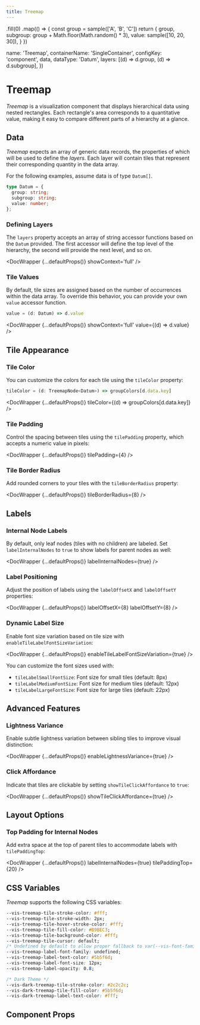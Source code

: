 ```yaml
---
title: Treemap
---
```


  .fill(0)
  .map(() => {
    const group = sample(['A', 'B', 'C'])
    return {
      group,
      subgroup: group + Math.floor(Math.random() * 3),
      value: sample([10, 20, 30]),
    }
  })


  name: 'Treemap',
  containerName: 'SingleContainer',
  configKey: 'component',
  data,
  dataType: 'Datum',
  layers: [(d) => d.group, (d) => d.subgroup],
})

# Treemap
_Treemap_ is a visualization component that displays hierarchical data using nested rectangles. 
Each rectangle's area corresponds to a quantitative value, making it easy to compare different parts 
of a hierarchy at a glance.

## Data
_Treemap_ expects an array of generic data records, the properties of which will be used to define the _layers_. 
Each layer will contain tiles that represent their corresponding quantity in the data array.

For the following examples, assume data is of type `Datum[]`.

```ts
type Datum = {
  group: string;
  subgroup: string;
  value: number;
};
```

### Defining Layers
The `layers` property accepts an array of string accessor functions based on the `Datum` provided.
The first accessor will define the top level of the hierarchy, the second will provide the next level, and so on.

<DocWrapper {...defaultProps()} showContext='full' />

### Tile Values
By default, tile sizes are assigned based on the number of occurrences within the data array.
To override this behavior, you can provide your own `value` accessor function.

```ts
value = (d: Datum) => d.value
```

<DocWrapper
  {...defaultProps()}
  showContext='full'
  value={(d) => d.value}
/>

## Tile Appearance

### Tile Color
You can customize the colors for each tile using the `tileColor` property:

```ts
tileColor = (d: TreemapNode<Datum>) => groupColors[d.data.key]
```

<DocWrapper
  {...defaultProps()}
  tileColor={(d) => groupColors[d.data.key]}
/>

### Tile Padding
Control the spacing between tiles using the `tilePadding` property, which accepts a numeric value in pixels:

<DocWrapper
  {...defaultProps()}
  tilePadding={4}
/>

### Tile Border Radius
Add rounded corners to your tiles with the `tileBorderRadius` property:

<DocWrapper
  {...defaultProps()}
  tileBorderRadius={8}
/>

## Labels

### Internal Node Labels
By default, only leaf nodes (tiles with no children) are labeled. Set `labelInternalNodes` to `true` to show labels for parent nodes as well:

<DocWrapper
  {...defaultProps()}
  labelInternalNodes={true}
/>

### Label Positioning
Adjust the position of labels using the `labelOffsetX` and `labelOffsetY` properties:

<DocWrapper
  {...defaultProps()}
  labelOffsetX={8}
  labelOffsetY={8}
/>

### Dynamic Label Size
Enable font size variation based on tile size with `enableTileLabelFontSizeVariation`:

<DocWrapper
  {...defaultProps()}
  enableTileLabelFontSizeVariation={true}
/>

You can customize the font sizes used with:
- `tileLabelSmallFontSize`: Font size for small tiles (default: 8px)
- `tileLabelMediumFontSize`: Font size for medium tiles (default: 12px)
- `tileLabelLargeFontSize`: Font size for large tiles (default: 22px)

## Advanced Features

### Lightness Variance
Enable subtle lightness variation between sibling tiles to improve visual distinction:

<DocWrapper
  {...defaultProps()}
  enableLightnessVariance={true}
/>

### Click Affordance
Indicate that tiles are clickable by setting `showTileClickAffordance` to `true`:

<DocWrapper
  {...defaultProps()}
  showTileClickAffordance={true}
/>

## Layout Options

### Top Padding for Internal Nodes
Add extra space at the top of parent tiles to accommodate labels with `tilePaddingTop`:

<DocWrapper
  {...defaultProps()}
  labelInternalNodes={true}
  tilePaddingTop={20}
/>

## CSS Variables

_Treemap_ supports the following CSS variables:

```css
--vis-treemap-tile-stroke-color: #fff;
--vis-treemap-tile-stroke-width: 2px;
--vis-treemap-tile-hover-stroke-color: #fff;
--vis-treemap-tile-fill-color: #B9BEC3;
--vis-treemap-tile-background-color: #fff;
--vis-treemap-tile-cursor: default;
/* Undefined by default to allow proper fallback to var(--vis-font-family) */
--vis-treemap-label-font-family: undefined;
--vis-treemap-label-text-color: #5b5f6d;
--vis-treemap-label-font-size: 12px;
--vis-treemap-label-opacity: 0.8;

/* Dark Theme */
--vis-dark-treemap-tile-stroke-color: #2c2c2c;
--vis-dark-treemap-tile-fill-color: #5b5f6d;
--vis-dark-treemap-label-text-color: #fff;
```

## Component Props

<PropsTable name='VisTreemap' />
